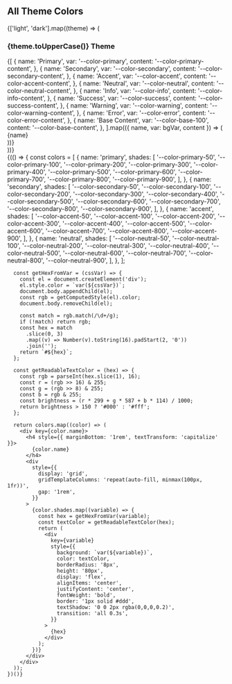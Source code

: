 
<Meta title='ui/Colors' />

<h2>All Theme Colors</h2>

{['light', 'dark'].map((theme) => (

<div key={theme}>
    <h3 style={{ marginTop: '1rem' }}>{theme.toUpperCase()} Theme</h3>
    <div
        style={{
            display: 'grid',
            gridTemplateColumns: 'repeat(4, minmax(0, 1fr))',
            gap: '1rem',
            background: 'transparent',
        }}
        data-theme={theme}
    >
        {[
            {
                name: 'Primary',
                var: '--color-primary',
                content: '--color-primary-content',
            },
            {
                name: 'Secondary',
                var: '--color-secondary',
                content: '--color-secondary-content',
            },
            {
                name: 'Accent',
                var: '--color-accent',
                content: '--color-accent-content',
            },
            {
                name: 'Neutral',
                var: '--color-neutral',
                content: '--color-neutral-content',
            },
            {
                name: 'Info',
                var: '--color-info',
                content: '--color-info-content',
            },
            {
                name: 'Success',
                var: '--color-success',
                content: '--color-success-content',
            },
            {
                name: 'Warning',
                var: '--color-warning',
                content: '--color-warning-content',
            },
            {
                name: 'Error',
                var: '--color-error',
                content: '--color-error-content',
            },
            {
                name: 'Base Content',
                var: '--color-base-100',
                content: '--color-base-content',
            },
        ].map(({ name, var: bgVar, content }) => (
            <div
                key={name}
                style={{
                    backgroundColor: `var(${bgVar})`,
                    color: content ? `var(${content})` : '#fff',
                    display: 'flex',
                    alignItems: 'center',
                    justifyContent: 'center',
                    height: '80px',
                    borderRadius: '0.5rem',
                    fontWeight: 'bold',
                    border: '1px solid #ddd',
                    textAlign: 'center',
                    padding: '0 0.5rem',
                }}
            >
                {name}
            </div>
        ))}
    </div>
</div>
))}

<div
    style={{
      display: 'flex',
      flexDirection: 'column',
      gap: '3rem',
      marginTop: '1.5rem',
    }}
>
    {(() => {
      const colors = [
        {
          name: 'primary',
          shades: [
            '--color-primary-50',
            '--color-primary-100',
            '--color-primary-200',
            '--color-primary-300',
            '--color-primary-400',
            '--color-primary-500',
            '--color-primary-600',
            '--color-primary-700',
            '--color-primary-800',
            '--color-primary-900',
          ],
        },
        {
          name: 'secondary',
          shades: [
            '--color-secondary-50',
            '--color-secondary-100',
            '--color-secondary-200',
            '--color-secondary-300',
            '--color-secondary-400',
            '--color-secondary-500',
            '--color-secondary-600',
            '--color-secondary-700',
            '--color-secondary-800',
            '--color-secondary-900',
          ],
        },
        {
          name: 'accent',
          shades: [
            '--color-accent-50',
            '--color-accent-100',
            '--color-accent-200',
            '--color-accent-300',
            '--color-accent-400',
            '--color-accent-500',
            '--color-accent-600',
            '--color-accent-700',
            '--color-accent-800',
            '--color-accent-900',
          ],
        },
        {
          name: 'neutral',
          shades: [
            '--color-neutral-50',
            '--color-neutral-100',
            '--color-neutral-200',
            '--color-neutral-300',
            '--color-neutral-400',
            '--color-neutral-500',
            '--color-neutral-600',
            '--color-neutral-700',
            '--color-neutral-800',
            '--color-neutral-900',
          ],
        },
      ];

      const getHexFromVar = (cssVar) => {
        const el = document.createElement('div');
        el.style.color = `var(${cssVar})`;
        document.body.appendChild(el);
        const rgb = getComputedStyle(el).color;
        document.body.removeChild(el);

        const match = rgb.match(/\d+/g);
        if (!match) return rgb;
        const hex = match
          .slice(0, 3)
          .map((v) => Number(v).toString(16).padStart(2, '0'))
          .join('');
        return `#${hex}`;
      };

      const getReadableTextColor = (hex) => {
        const rgb = parseInt(hex.slice(1), 16);
        const r = (rgb >> 16) & 255;
        const g = (rgb >> 8) & 255;
        const b = rgb & 255;
        const brightness = (r * 299 + g * 587 + b * 114) / 1000;
        return brightness > 150 ? '#000' : '#fff';
      };

      return colors.map((color) => (
        <div key={color.name}>
          <h4 style={{ marginBottom: '1rem', textTransform: 'capitalize' }}>
            {color.name}
          </h4>
          <div
            style={{
              display: 'grid',
              gridTemplateColumns: 'repeat(auto-fill, minmax(100px, 1fr))',
              gap: '1rem',
            }}
          >
            {color.shades.map((variable) => {
              const hex = getHexFromVar(variable);
              const textColor = getReadableTextColor(hex);
              return (
                <div
                  key={variable}
                  style={{
                    background: `var(${variable})`,
                    color: textColor,
                    borderRadius: '8px',
                    height: '80px',
                    display: 'flex',
                    alignItems: 'center',
                    justifyContent: 'center',
                    fontWeight: 'bold',
                    border: '1px solid #ddd',
                    textShadow: '0 0 2px rgba(0,0,0,0.2)',
                    transition: 'all 0.3s',
                  }}
                >
                  {hex}
                </div>
              );
            })}
          </div>
        </div>
      ));
    })()}
</div>
